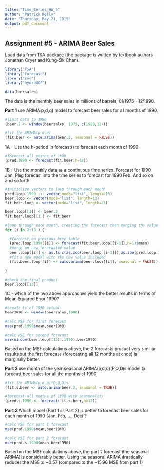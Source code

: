 ```yaml
---
title: "Time_Series_HW_5"
author: "Patrick Kelly"
date: "Thursday, May 21, 2015"
output: pdf_document
---
```


**Assignment #5 - ARIMA Beer Sales**
---

Load data from TSA package (the package is written by textbook authors Jonathan Cryer and Kung-Sik Chan).

```r
library("TSA")
library("forecast")
library("zoo")
library("hydroGOF")

data(beersales)
```

The data is the monthly beer sales in millions of barrels, 01/1975 - 12/1990.

**Part 1**
use ARIMA(p,d,q) model to forecast beer sales for all months of 1990.

```r
#limit data to 1990
(beer.2 <- window(beersales, 1975, c(1989,12)))

#fit the ARIMA(p,d,q)
(fit.beer <- auto.arima(beer.2, seasonal = FALSE))
```

1A - Use the h-period in forecast() to forecast each month of 1990

```r
#forecast all months of 1990
(pred.1990 <- forecast(fit.beer,h=12))
```

1B - Use the monthly data as a continuous time series. Forecast for 1990 Jan, Plug forecast into the time series to forecast for 1990 Feb. And so on and so forth.

```r
#initialize vectors to loop through each month
pred.loop.1990  <- vector(mode="list", length=13)
beer.loop <- vector(mode="list", length=13)
fit.beer.loop <- vector(mode="list", length=13)

beer.loop[[1]] <- beer.2
fit.beer.loop[[1]] <- fit.beer

#loop through each month, creating the forecast then merging the value onto the ts
for (i in 2:13 ) {
  
  #forecast on previous beer table
  (pred.loop.1990[[i]] <- forecast(fit.beer.loop[[i-1]],h=1)$mean)
  #merge on new forecasted value
  beer.loop[[i]] <- as.ts(c(as.zoo(beer.loop[[i-1]]),as.zoo(pred.loop.1990[[i]])))
  #fit a new model with the new value included
  (fit.beer.loop[[i]] <- auto.arima(beer.loop[[i]], seasonal = FALSE))
  
}

#check the final product
beer.loop[[13]]
```

1C - which of the two above approaches yield the better results in terms of Mean Squared Error 1990?

```r
#create ts of 1990 actuals
beer1990 <- window(beersales,1990)
  
#calc MSE for first forecast
mse(pred.1990$mean,beer1990)

#calc MSE for second forecast
mse(window(beer.loop[[13]],1990),beer1990)
```

Based on the MSE calculations above, the 2 forecasts product very similiar results but the first forecase (forecasting all 12 months at once) is marginally better.

**Part 2**
use month of the year seasonal ARIMA(p,d,q)(P,Q,D)s model to forecast beer sales for all the months of 1990.

```r
#fit the ARIMA(p,d,q)(P,Q,D)s
(fit.s.beer <- auto.arima(beer.2, seasonal = TRUE))

#forecast all months of 1990 with seasonality
(pred.s.1990 <- forecast(fit.s.beer,h=12))
```

**Part 3**
Which model (Part 1 or Part 2) is better to forecast beer sales for each month of 1990 (Jan, Feb, ..., Dec) ? 

```r
#calc MSE for part 1 forecast
mse(pred.1990$mean,beer1990)

#calc MSE for part 2 forecast
mse(pred.s.1990$mean,beer1990)
```

Based on the MSE calculations above, the part 2 forecast (the seasonal ARIMA) is considerably better. Using the seasonal ARIMA drastically reduces the MSE to ~0.57 (compared to the ~15.96 MSE from part 1)
